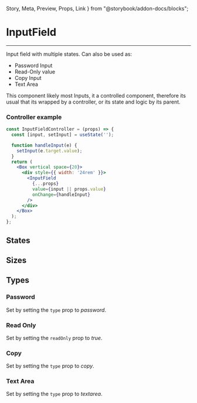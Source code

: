   Story,
  Meta,
  Preview,
  Props,
  Link
} from "@storybook/addon-docs/blocks";

<Meta title='Inputs/Input Field' component={InputField} />

# InputField

<hr />

Input field with multiple states. Can also be used as:
- Password Input
- Read-Only value
- Copy Input
- Text Area

<Preview>
  <Story name="Base">
    <InputFieldController />
  </Story>
</Preview>

This component likely most Inputs, it a controlled component, therefore its usual that its wrapped
by a controller, or its state and logic by its parent.

### Controller example

```jsx
const InputFieldController = (props) => {
  const [input, setInput] = useState('');

  function handleInput(e) {
    setInput(e.target.value);
  }
  return (
    <Box vertical space={20}>
      <div style={{ width: '24rem' }}>
        <InputField
          {...props}
          value={input || props.value}
          onChange={handleInput}
        />
      </div>
    </Box>
  );
};
```

## States

<Preview withSource="open">
  <Story name="States">
    <Box>
      <InputFieldController />
      <InputFieldController inputState="error" errorMessage="My custom Error Message" />
      <InputFieldController disabled />
    </Box>
  </Story>
</Preview>


## Sizes

<Preview withSource="open">
  <Story name="Sizes">
    <Box horizontal>
      <InputFieldController />
      <InputFieldController size="large" />
    </Box>
  </Story>
</Preview>

## Types
### Password

Set by setting the ```type``` prop to *password*.

<Preview withSource="open">
  <Story name="Password">
    <Box horizontal>
      <InputFieldController type="password" />
    </Box>
  </Story>
</Preview>

### Read Only

Set by setting the ```readOnly``` prop to *true*.

<Preview withSource="open">
  <Story name="Read-Only">
    <Box horizontal>
      <InputFieldController readOnly value="Some content" />
    </Box>
  </Story>
</Preview>

### Copy

Set by setting the ```type``` prop to *copy*.

<Preview withSource="open">
  <Story name="Copy">
    <Box horizontal>
      <InputFieldController type="copy" readOnly value="Copyable content" />
    </Box>
  </Story>
</Preview>

### Text Area

Set by setting the ```type``` prop to *textarea*.

<Preview withSource="open">
  <Story name="TextArea">
    <Box horizontal>
      <InputFieldController type="textarea" />
    </Box>
  </Story>
</Preview>

<Props of={InputField} />
